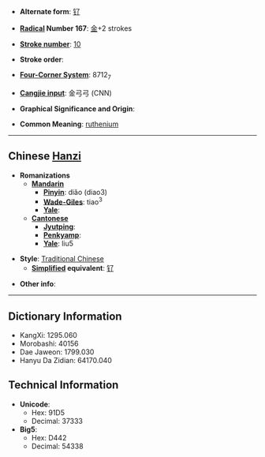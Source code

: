 * '''Alternate form''': [[钌]]

* '''[[Wiktionary:Chinese radical index| Radical]] Number 167''': [[Wiktionary:Chinese radical index 金|金]]+2 strokes

* '''[[Wiktionary:Chinese total strokes index|Stroke number]]''': [[Wiktionary:Chinese total strokes index 10|10]]

* '''Stroke order''': 

* '''[[Wiktionary:Chinese four corner index|Four-Corner System]]''': 8712<sub>7</sub>

* '''[[Wiktionary:Chinese Cangjie index|Cangjie input]]''': 金弓弓 (CNN)

* '''Graphical Significance and Origin''': 

* '''Common Meaning''': [[ruthenium]]

----

== Chinese [[Hanzi]] ==

* '''Romanizations'''
** '''[[Mandarin]]'''
*** '''[[Pinyin]]''': diǎo (diao3)
*** '''[[Wade-Giles]]''': tiao<sup>3</sup>
*** '''[[Yale]]''': 
** '''[[Cantonese]]'''
*** '''[[Jyutping]]''':
*** '''[[Penkyamp]]''': 
*** '''[[Yale]]''': liu5

* '''Style''': [[Traditional Chinese]] 
** '''[[Simplified Chinese|Simplified]] equivalent''': [[钌]]

* '''Other info''': 

----

== Dictionary Information ==

* KangXi: 1295.060
* Morobashi: 40156
* Dae Jaweon: 1799.030
* Hanyu Da Zidian: 64170.040

== Technical Information ==

* '''Unicode''':
** Hex: 91D5
** Decimal: 37333
* '''Big5''':
** Hex: D442
** Decimal: 54338